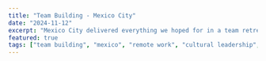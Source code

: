 ```yaml
---
title: "Team Building - Mexico City"
date: "2024-11-12"
excerpt: "Mexico City delivered everything we hoped for in a team retreat and so much more. Between diving deep into ancient civilizations at the [Museum of Anthropology](https://museu.ms/museum/details/16762/national-museum-of-anthropology), exploring the historic grandeur of [Chapultepec Castle](https://mnh.inah.gob.mx/), and savoring incredible meals together, we experienced the kind of cultural immersion that bonds a team in ways no conference room ever could. The warmth and vibrancy of the city and its people made every shared moment feel both adventurous and grounding."
featured: true
tags: ["team building", "mexico", "remote work", "cultural leadership", "design teams"]
---
```


<HeroImage 
  src="/images/blog/mexico/hero_mexico.jpg" 
  alt="Team collaboration in Mexico" 
  caption="Modern design teams in Mexico blend traditional values with innovative approaches"
/>



<div className="grid grid-cols-1 md:grid-cols-2 gap-6">
  <HeroImage 
    src="/images/blog/mexico/IMG_0012.jpg" 
    alt="Mexico Team Building 1" 
    caption=""
  />
  <HeroImage 
    src="/images/blog/mexico/IMG_0014.jpg" 
    alt="Mexico Team Building 2" 
    caption=""
  />
</div>

<div className="grid grid-cols-1 md:grid-cols-2 gap-6 mt-6">
  <HeroImage 
    src="/images/blog/mexico/IMG_0185.jpg" 
    alt="Mexico Team Building 3" 
    caption=""
  />
  <HeroImage 
    src="/images/blog/mexico/IMG_0186.jpg" 
    alt="Mexico Team Building 4" 
    caption=""
  />
</div>

<div className="grid grid-cols-1 md:grid-cols-2 gap-6 mt-6">
  <HeroImage 
    src="/images/blog/mexico/IMG_0188.jpg" 
    alt="Mexico Team Building 5" 
    caption=""
  />
  <HeroImage 
    src="/images/blog/mexico/IMG_0190.jpg" 
    alt="Mexico Team Building 6" 
    caption=""
  />
</div>

<div className="grid grid-cols-1 md:grid-cols-2 gap-6 mt-6">
  <HeroImage 
    src="/images/blog/mexico/IMG_0248.jpg" 
    alt="Mexico Team Building 7" 
    caption=""
  />
  <HeroImage 
    src="/images/blog/mexico/IMG_0273.jpg" 
    alt="Mexico Team Building 8" 
    caption=""
  />
</div>

<div className="grid grid-cols-1 md:grid-cols-2 gap-6 mt-6">
  <HeroImage 
    src="/images/blog/mexico/IMG_0306.jpg" 
    alt="Mexico Team Building 9" 
    caption=""
  />
  <HeroImage 
    src="/images/blog/mexico/IMG_0318.jpg" 
    alt="Mexico Team Building 10" 
    caption=""
  />
</div>

<div className="mt-6">
  <HeroImage 
    src="/images/blog/mexico/IMG_0320.jpg" 
    alt="Mexico Team Building 11" 
    caption=""
  />
</div>
